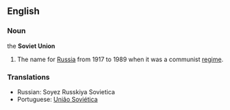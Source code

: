 ==English==

===Noun===
the '''Soviet Union'''
# The name for [[Russia]] from 1917 to 1989 when it was a communist [[regime]].

===Translations===
*Russian: Soyez Russkiya Sovietica
*Portuguese: [[União Soviética]]